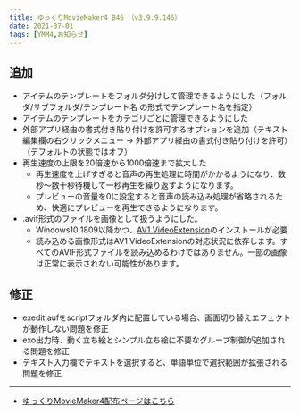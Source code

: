 ```yaml
---
title: ゆっくりMovieMaker4 β46 （v3.9.9.146）
date: 2021-07-01
tags: [YMM4,お知らせ]
---
```

## 追加
- アイテムのテンプレートをフォルダ分けして管理できるようにした（フォルダ/サブフォルダ/テンプレート名 の形式でテンプレート名を指定）
- アイテムのテンプレートをカテゴリごとに管理できるようにした
- 外部アプリ経由の書式付き貼り付けを許可するオプションを追加（テキスト編集欄の右クリックメニュー → 外部アプリ経由の書式付き貼り付けを許可）（デフォルトの状態ではオフ）
- 再生速度の上限を20倍速から1000倍速まで拡大した
  - 再生速度を上げすぎると音声の再生処理に時間がかかるようになり、数秒～数十秒待機して一秒再生を繰り返すようになります。
  - プレビューの音量を0に設定すると音声の読み込み処理が省略されるため、快適にプレビューを再生できるようになります。
- .avif形式のファイルを画像として扱うようにした。
  - Windows10 1809以降かつ、[AV1 VideoExtension](https://www.microsoft.com/ja-jp/p/av1-video-extension/9mvzqvxjbq9v)のインストールが必要
  - 読み込める画像形式はAV1 VideoExtensionの対応状況に依存します。すべてのAVIF形式ファイルを読み込めるわけではありません。一部の画像は正常に表示されない可能性があります。
## 修正
- exedit.aufをscriptフォルダ内に配置している場合、画面切り替えエフェクトが動作しない問題を修正
- exo出力時、動く立ち絵とシンプル立ち絵に不要なグループ制御が追加される問題を修正
- テキスト入力欄でテキストを選択すると、単語単位で選択範囲が拡張される問題を修正
---

- [ゆっくりMovieMaker4配布ページはこちら](/ymm4/)